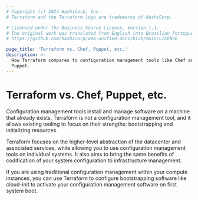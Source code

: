 ```yaml
---
# Copyright (c) 2024 HashiCorp, Inc.
# Terraform and the Terraform logo are trademarks of HashiCorp.

# Licensed under the Business Source License, Version 1.1.
# The original work was translated from English into Brazilian Portuguese.
# https://github.com/hashicorp/web-unified-docs/blob/main/LICENSE

page_title: 'Terraform vs. Chef, Puppet, etc.'
description: >-
  How Terraform compares to configuration management tools like Chef and
  Puppet.
---
```


# Terraform vs. Chef, Puppet, etc.

Configuration management tools install and manage software on a machine
that already exists. Terraform is not a configuration management tool,
and it allows existing tooling to focus on their strengths: bootstrapping
and initializing resources.

Terraform focuses on the higher-level abstraction of the datacenter and
associated services, while allowing you to use configuration management
tools on individual systems. It also aims to bring the same benefits of
codification of your system configuration to infrastructure management.

If you are using traditional configuration management within your compute
instances, you can use Terraform to configure bootstrapping software like
cloud-init to activate your configuration management software on first
system boot.
